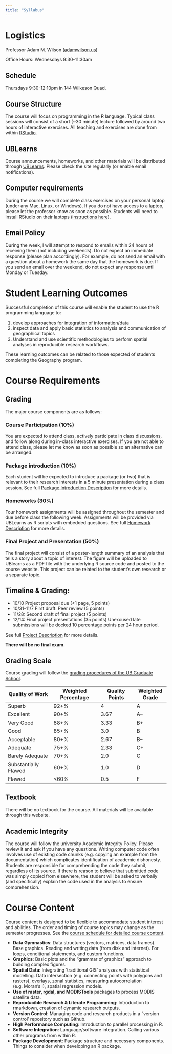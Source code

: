 ```yaml
---
title: "Syllabus"
---
```


# Logistics
Professor Adam M. Wilson ([adamwilson.us](adamwilson.us))

Office Hours: Wednesdays 9:30-11:30am

## Schedule 
Thursdays 9:30-12:10pm in 144 Wilkeson Quad.  

## Course Structure	
The course will focus on programming in the R language. Typical class sessions will consist of a short (~30 minute) lecture followed by around two hours of interactive exercises.   All teaching and exercises are done from within [RStudio](rstudio.com). 

## UBLearns
Course announcements, homeworks, and other materials will be distributed through [UBLearns](https://ublearns.buffalo.edu).  Please check the site regularly (or enable email notifications).  

## Computer requirements
During the course we will complete class exercises on your personal laptop (under any Mac, Linux, or Windows). If you do not have access to a laptop, please let the professor know as soon as possible.  Students will need to install RStudio on their laptops ([instructions here](https://www.rstudio.com/products/rstudio/download/)).  

## Email Policy
During the week, I will attempt to respond to emails within 24 hours of receiving them (not including weekends).  Do not expect an immediate response (please plan accordingly).  For example, do not send an email with a question about a homework the same day that the homework is due.   If you send an email over the weekend, do not expect any response until Monday or Tuesday.

# Student Learning Outcomes
Successful completion of this course will enable the student to use the R programming language to: 

1. develop approaches for integration of information/data
2. inspect data and apply basic statistics to analysis and communication of geographical topics
3. Understand and use scientific methodologies to perform spatial analyses in reproducible research workflows.  

These learning outcomes can be related to those expected of students completing the Geography program. 


# Course Requirements
## Grading

The major course components are as follows:

### Course Participation (10%)
You are expected to attend class, actively participate in class discussions, and follow along during in-class interactive exercises.  If you are not able to attend class, please let me know as soon as possible so an alternative can be arranged.

### Package introduction (10%)
Each student will be expected to introduce a package (or two) that is relevant to their research interests in a 5 minute presentation during a class session.  See full [Package Introduction Description](PackageIntro.html) for more details.  

### Homeworks (30%)
Four homework assignments will be assigned throughout the semester and due before class the following week.  Assignments will be provided via UBLearns as R scripts with embedded questions.   See full [Homework Description](Homework.html) for more details.  

### Final Project and Presentation (50%)
The final project will consist of a poster-length summary of an analysis that tells a story about a topic of interest.  The figure will be uploaded to UBlearns as a PDF file with the underlying R source code and posted to the course website.  This project can be related to the student’s own research or a separate topic.  

## Timeline & Grading:

* 10/10  Project proposal due (<1 page, 5 points)
* 10/31-11/7  First draft: Peer review (5 points)
* 11/28: Second draft of final project (5 points)
* 12/14: Final project presentations (35 points)
Unexcused late submissions will be docked 10 percentage points per 24 hour period.  

See full [Project Description](Project.html) for more details.  

**There will be no final exam.**

## Grading Scale
Course grading will follow the [grading procedures of the UB Graduate School](http://grad.buffalo.edu/Academics/Policies-Procedures/Grading-Procedures.html).


| Quality of Work       | Weighted Percentage | Quality Points  | Weighted Grade| 
| ---------------------|----------------------|-----------------|---------------|
| Superb                | 92+%                | 4               | A             | 
| Excellent             | 90+%                | 3.67            | A–            |
| Very Good             | 88+%                | 3.33            | B+            |
| Good                  | 85+%                | 3.0             | B             |
| Acceptable            | 80+%                | 2.67            | B–            |
| Adequate              | 75+%                | 2.33            | C+            |
| Barely Adequate       | 70+%                | 2.0             | C             |
| Substantially Flawed  | 60+%                | 1.0             | D             |
| Flawed                | <60%                | 0.5             | F             |

## Textbook
There will be no textbook for the course.  All materials will be available through this website.

## Academic Integrity 
The course will follow the university Academic Integrity Policy.   Please review it and ask if you have any questions.  Writing computer code often involves use of existing code chunks (e.g. copying an example from the documentation) which complicates identification of academic dishonesty. Students are responsible for comprehending the code they submit, regardless of its source.  If there is reason to believe that submitted code was simply copied from elsewhere, the student will be asked to verbally (and specifically) explain the code used in the analysis to ensure comprehension. 

# Course Content
Course content is designed to be flexible to accommodate student interest and abilities.  The order and timing of course topics may change as the semester progresses.  See the [course schedule for detailed course content](Schedule.html).

* **Data Gymnastics**:
Data structures (vectors, matrices, data frames). Base graphics. Reading and writing data (from disk and internet).
For loops, conditional statements, and custom functions.
* **Graphics**: Basic plots and the “grammar of graphics" approach to building complex figures.
* **Spatial Data**:
Integrating ‘traditional GIS’ analyses with statistical modelling.  Data intersection (e.g. connecting points with polygons and rasters), overlays, zonal statistics, measuring autocorrelation (e.g. Moran’s I), spatial regression models. 
* **Use of raster, rgdal, and MODISTools** packages to process MODIS satellite data.
* **Reproducible Research & Literate Programming**:
Introduction to rmarkdown, creation of dynamic research outputs. 
* **Version Control**: 
Managing code and research products in a “version control’ repository such as Github. 
* **High Performance Computing**: Introduction to parallel processing in R.  
* **Software Integration**: Language/software integration.  Calling various other programs from within R.
* **Package Development**: Package structure and necessary components.  Things to consider when developing an R package. 

